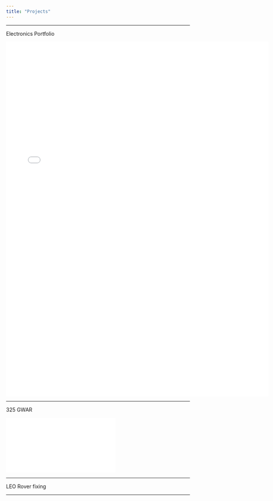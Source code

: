 ```yaml
---
title: "Projects"
---
```


------------------------------------------------------------------------

Electronics Portfolio

![](images/PHYS_310_Final_Portfolio.pdf){fig-align="center" width="7.5in" height="10.1in"}

------------------------------------------------------------------------

325 GWAR

![](images/EMEC_325_gwar.pdf){fig-align="center"}

------------------------------------------------------------------------

LEO Rover fixing

------------------------------------------------------------------------
